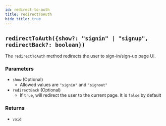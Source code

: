 ```yaml
---
id: redirect-to-auth
title: redirectToAuth
hide_title: true
---
```


## `redirectToAuth({show?: "signin" | "signup", redirectBack?: boolean})`

The `redirectToAuth` method redirects the user to sign-in/sign-up page UI.

### Parameters
- `show` (Optional)
    - Allowed values are `"signin"` and `"signout"`
- `redirectBack` (Optional)
    - If `true`, will redirect the user to the current page. It is `false` by default

### Returns
- `void`